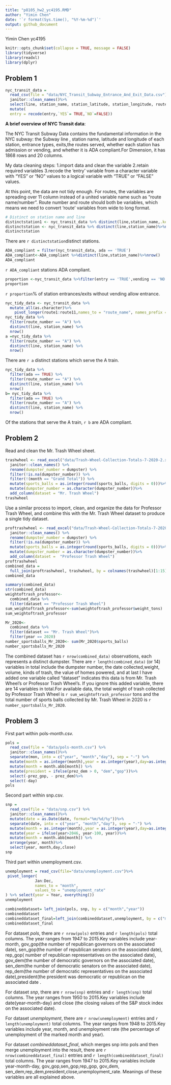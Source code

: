 ```yaml
---
title: "p8105_hw2_yc4195.RMD"
author: "Yimin Chen"
date: '`r format(Sys.time(), "%Y-%m-%d")`'
output: github_document
---
```

Yimin Chen 
yc4195
```r
knitr::opts_chunk$set(collapse = TRUE, message = FALSE)
library(tidyverse)
library(readxl)
library(dplyr)
```

## Problem 1 
```r
nyc_transit_data =
  read_csv(file = "data/NYC_Transit_Subway_Entrance_And_Exit_Data.csv") %>%
  janitor::clean_names()%>%
  select(line, station_name, station_latitude, station_longitude, route1:route11, entry, exit_only,vending, entrance_type, ada)%>%
  mutate(
  entry = recode(entry,`YES`= TRUE,`NO`=FALSE))
```
**A brief overview of NYC Transit data**:

The NYC Transit Subway Data contains the fundamental information in the NYC subway: the Subway line , station name, latitude and longitude of each station, entrance types, exits,the routes served, whether each station has admission or vending, and whether it is ADA compliant.For Dimension, it has 1868 rows and 20 columns.

My data cleaning steps:
1.import data and clean the variable
2.retain required variables
3.recode the 'entry' variable from a character variable with "YES" or "NO" values to a logical variable with "TRUE" or "FALSE" values.

At this point, the data are not tidy enough. For routes, the variables are spreading over 11 column instead of a united variable name such as "route name/number". Route number and route should both be variables, which means we need to convert 'route' variables from wide to long format.
```r
# Distinct on station name and line
distinctstation1 <- nyc_transit_data %>% distinct(line,station_name,.keep_all=TRUE)
distinctstation <- nyc_transit_data %>% distinct(line,station_name)%>%nrow()
distinctstation
```
There are `r distinctstation`distinct stations.
```r
ADA_compliant = filter(nyc_transit_data, ada == 'TRUE')
ADA_compliant<-ADA_compliant %>%distinct(line,station_name)%>%nrow()
ADA_compliant
```
`r ADA_compliant` stations ADA compliant.
```r
proportion <-nyc_transit_data %>%filter(entry == 'TRUE',vending == 'NO')%>%nrow()/nyc_transit_data %>%filter(vending == "NO") %>%nrow()
proportion
```
`r proportion`% of station entrances/exits without vending allow entrance. 
```r
nyc_tidy_data <- nyc_transit_data %>% 
  mutate_all(as.character)%>% 
    pivot_longer(route1:route11,names_to = "route_name", names_prefix = "route_", values_to = "route_number")  
nyc_tidy_data %>% 
  filter(route_number == "A") %>% 
  distinct(line, station_name) %>% 
  nrow()
a =nyc_tidy_data %>% 
  filter(route_number == "A") %>% 
  distinct(line, station_name) %>% 
  nrow()
```
There are `r a ` distinct stations which serve the A train.
```r
nyc_tidy_data %>% 
  filter(ada == TRUE) %>%  
  filter(route_number == "A") %>% 
  distinct(line, station_name) %>% 
  nrow()
b= nyc_tidy_data %>% 
  filter(ada == TRUE) %>%  
  filter(route_number == "A") %>% 
  distinct(line, station_name) %>% 
  nrow()
```
Of the stations that serve the A train,  `r b ` are ADA compliant.

## Problem 2

Read and clean the Mr. Trash Wheel sheet.
```r
trashwheel <- read_excel("data/Trash-Wheel-Collection-Totals-7-2020-2.xlsx", sheet = 1, range =  cell_cols("A:N")) %>% 
  janitor::clean_names() %>% 
  rename(dumpster_number = dumpster) %>% 
  filter(!is.na(dumpster_number)) %>% 
  filter(!(month == "Grand Total")) %>% 
  mutate(sports_balls = as.integer(round(sports_balls, digits = 0)))%>% 
  mutate(dumpster_number = as.character(dumpster_number))%>% 
  add_column(dataset = "Mr. Trash Wheel")
trashwheel
```

Use a similar process to import, clean, and organize the data for Professor Trash Wheel, and combine this with the Mr. Trash Wheel dataset to produce a single tidy dataset.
```r
proftrashwheel <- read_excel("data/Trash-Wheel-Collection-Totals-7-2020-2.xlsx", sheet = 2, range =  cell_cols("A:N")) %>% 
  janitor::clean_names() %>% 
  rename(dumpster_number = dumpster) %>% 
  filter(!is.na(dumpster_number)) %>% 
  mutate(sports_balls = as.integer(round(sports_balls, digits = 0)))%>% 
  mutate(dumpster_number = as.character(dumpster_number))%>% 
  add_column(dataset =  "Professor Trash Wheel")
proftrashwheel
combined_data = 
  full_join(proftrashwheel, trashwheel, by = colnames(trashwheel)[1:15])
combined_data
```


```r
summary(combined_data)
str(combined_data)
weightoftrash_professor<- 
  combined_data %>% 
  filter(dataset == "Professor Trash Wheel")
sum_weightoftrash_professor<-sum(weightoftrash_professor$weight_tons)
sum_weightoftrash_professor

Mr_2020<- 
  combined_data %>% 
  filter(dataset == "Mr. Trash Wheel")%>% 
  filter(year == 2020)
number_sportsballs_Mr_2020<- sum(Mr_2020$sports_balls)
number_sportsballs_Mr_2020
```
The combined dataset has `r nrow(combined_data) ` observations, each represents a distinct dumpster. There are `r length(combined_data) ` (or 14) variables in total include the dumpster number, the date collected,weight, volume, kinds of trash, the value of homes powered, and at last I have added one variable called "dataset" indicates this data is from Mr. Trash Wheel's or Professor Trash Wheel's. If you ignore this added variable, there are 14 variables in total.For available data,  the total weight of trash collected by Professor Trash Wheel is `r sum_weightoftrash_professor ` tons and the total number of sports balls collected by Mr. Trash Wheel in 2020 is `r number_sportsballs_Mr_2020 `.

## Problem 3

First part within pols-month.csv. 
```r
pols =
  read_csv(file = "data/pols-month.csv") %>%
  janitor::clean_names()%>%
  separate(mon, into = c("year", "month","day"), sep = "-") %>%
  mutate(month = as.integer(month),year = as.integer(year),day=as.integer(day))%>%
  mutate(month = month.abb[month]) %>%
  mutate(president = ifelse(prez_dem > 0, "dem","gop"))%>%
  select(-prez_gop, - prez_dem)%>%
  select(-day)
pols
```

Second part within snp.csv.
```r
snp =
  read_csv(file = "data/snp.csv") %>%
  janitor::clean_names()%>%
  mutate(date = as.Date(date, format="%m/%d/%y"))%>%
  separate(date, into = c("year", "month","day"), sep = "-") %>%
  mutate(month = as.integer(month),year = as.integer(year),day=as.integer(day))%>%
  mutate(year = ifelse(year>2046, year-100, year))%>%
  mutate(month = month.abb[month]) %>%
  arrange(year, month)%>%
  select(year, month,day,close)
snp

```

Third part within unemployment.csv.
```r
unemployment = read_csv(file="data/unemployment.csv")%>%
 pivot_longer(
             Jan:Dec,
             names_to = "month",
             values_to = "unemployment_rate"
) %>% select(year = Year, everything())
unemployment

combineddataset= left_join(pols, snp, by = c("month","year"))
combineddataset
combineddataset_final=left_join(combineddataset,unemployment, by = c("month", "year"))
combineddataset_final
```

For dataset *pols*, there are `r nrow(pols) ` entries and `r length(pols) ` total columns. The year ranges from 1947 to 2015.Key variables include year-month,
gov_gop(the number of republican governors on the associated date), sen_gop(the number of republican senators on the associated date), rep_gop( number of republican representatives on the associated date), gov_dem(the number of democratic governors on the associated date), sen_dem(the number of democratic senators on the associated date), rep_dem(the number of democratic representatives on the associated date),president(the president was democratic or republican on the associated date .

For dataset *snp*, there are `r nrow(snp) ` entries and `r length(snp) ` total columns. The year ranges from 1950 to 2015.Key variables include date(year-month-day) and close (the closing values of the S&P stock index on the associated date).

For dataset *unemployment*, there are `r nrow(unemployment) `  entries and `r length(unemployment) `  total columns. The year ranges from 1948 to 2015.Key variables include year, month, and unemployment rate (the percentage of unemployment of the marked month and year).

For dataset *combineddataset_final*, which merges snp into pols and then merge unemployment into the result, there are `r nrow(combineddataset_final) `  entries and `r length(combineddataset_final) ` total columns. The year ranges from 1947 to 2015.Key variables include year-month-day, gov_gop,sen_gop,rep_gop, gov_dem, sen_dem,rep_dem,president,close,unemployment_rate. Meanings of these variables are all explained above.

